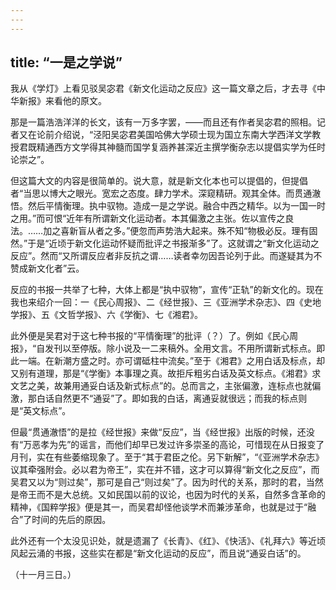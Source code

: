 ```yaml
---
---
---
```

title: “一是之学说”
---



我从《学灯》上看见驳吴宓君《新文化运动之反应》这一篇文章之后，才去寻《中华新报》来看他的原文。

那是一篇浩浩洋洋的长文，该有一万多字罢，——而且还有作者吴宓君的照相。记者又在论前介绍说，“泾阳吴宓君美国哈佛大学硕士现为国立东南大学西洋文学教授君既精通西方文学得其神髓而国学复涵养甚深近主撰学衡杂志以提倡实学为任时论崇之”。

但这篇大文的内容是很简单的。说大意，就是新文化本也可以提倡的，但提倡者“当思以博大之眼光。宽宏之态度。肆力学术。深窥精研。观其全体。而贯通澈悟。然后平情衡理。执中驭物。造成一是之学说。融合中西之精华。以为一国一时之用。”而可恨“近年有所谓新文化运动者。本其偏激之主张。佐以宣传之良法。……加之喜新盲从者之多。”便忽而声势浩大起来。殊不知“物极必反。理有固然。”于是“近顷于新文化运动怀疑而批评之书报渐多”了。这就谓之“新文化运动之反应”。然而“又所谓反应者非反抗之谓……读者幸勿因吾论列于此。而遂疑其为不赞成新文化者”云。

反应的书报一共举了七种，大体上都是“执中驭物”，宣传“正轨”的新文化的。现在我也来绍介一回：一《民心周报》、二《经世报》、三《亚洲学术杂志》、四《史地学报》、五《文哲学报》、六《学衡》、七《湘君》。

此外便是吴君对于这七种书报的“平情衡理”的批评（？）了。例如《民心周报》，“自发刊以至停版。除小说及一二来稿外。全用文言。不用所谓新式标点。即此一端。在新潮方盛之时。亦可谓砥柱中流矣。”至于《湘君》之用白话及标点，却又别有道理，那是“《学衡》本事理之真。故拒斥粗劣白话及英文标点。《湘君》求文艺之美，故兼用通妥白话及新式标点”的。总而言之，主张偏激，连标点也就偏激，那白话自然更不“通妥”了。即如我的白话，离通妥就很远；而我的标点则是“英文标点”。

但最“贯通澈悟”的是拉《经世报》来做“反应”，当《经世报》出版的时候，还没有“万恶孝为先”的谣言，而他们却早已发过许多崇圣的高论，可惜现在从日报变了月刊，实在有些萎缩现象了。至于“其于君臣之伦。另下新解”，“《亚洲学术杂志》议其牵强附会。必以君为帝王”，实在并不错，这才可以算得“新文化之反应”，而吴君又以为“则过矣”，那可是自己“则过矣”了。因为时代的关系，那时的君，当然是帝王而不是大总统。又如民国以前的议论，也因为时代的关系，自然多含革命的精神，《国粹学报》便是其一，而吴君却怪他谈学术而兼涉革命，也就是过于“融合”了时间的先后的原因。

此外还有一个太没见识处，就是遗漏了《长青》、《红》、《快活》、《礼拜六》等近顷风起云涌的书报，这些实在都是“新文化运动的反应”，而且说“通妥白话”的。

（十一月三日。）